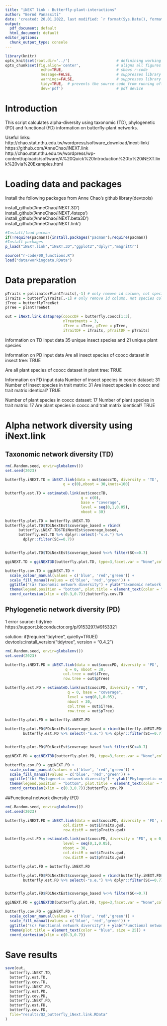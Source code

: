 ```yaml
---
title: "iNEXT link - Butterfly-plant-interactions"
author: "Bernd Panassiti"
date: 'created: 20.01.2022, last modified: `r format(Sys.Date(), format="%d.%m.%Y")`'
output:
  pdf_document: default
  html_document: default
editor_options: 
  chunk_output_type: console
---
```



```r
library(knitr)
opts_knit$set(root.dir='../')                     # definining working directory; or normalizePath('../')
opts_chunk$set(fig.align='center',                # aligns all figures
                echo=TRUE,                        # shows r-code
                message=FALSE,                    # suppresses library outputs
                warnings=FALSE,                   # suppresses library outputs
                tidy=TRUE,  # prevents the source code from running off a pdf page
                dev='pdf')                        # pdf device
```


# Introduction
This script calculates alpha-diversity using taxonomic (TD), phylogenetic (PD) and functional (FD) information on butterfly-plant networks.

Useful links:
http://chao.stat.nthu.edu.tw/wordpress/software_download/inext-link/
https://github.com/AnneChao/iNEXT.link
http://chao.stat.nthu.edu.tw/wordpress/wp-content/uploads/software/A%20Quick%20Introduction%20to%20iNEXT.link%20via%20Examples.html


# Loading data and packages
Install the following packages from Anne Chao's github
library(devtools)

install_github('AnneChao/iNEXT.3D')
install_github('AnneChao/iNEXT.4steps')
install_github('AnneChao/iNEXT.beta3D')
install_github('AnneChao/iNEXT.link')

```r
#Install/load pacman
if(!require(pacman)){install.packages("pacman");require(pacman)}
#Install packages
p_load("iNEXT.link","iNEXT.3D","ggplot2","dplyr","magrittr")

source("r-code/00_functions.R")
load("data/workingdata.RData")
```

# Data preparation

```r
pTraits = pollinatorPlantTraits[,-1] # only remove id column, not species column
iTraits = butterflyTraits[,-1] # only remove id column, not species column
iTree = butterflyTreeNet
pTree = plantTreeNet

out = iNext.link.dataprep(cooccDF = butterfly.coocc[1:3],
                          nTreatments = 3, 
                          iTree = iTree, pTree = pTree,
                          iTraitDF = iTraits, pTraitDF = pTraits)
```

Information on TD input data
35  unique insect species and  21  unique plant species


Information on PD input data
Are all insect species of coocc dataset in insect tree:  TRUE 

Are all plant species of coocc dataset in plant tree:  TRUE 


Information on FD input data
Number of insect species in coocc dataset:  31 
Number of insect species in trait matrix:  31 
Are insect species in coocc and trait matrix identical?  TRUE 

Number of plant species in coocc dataset:  17 
Number of plant species in trait matrix:  17 
Are plant species in coocc and trait matrix identical?  TRUE 


# Alpha network diversity using iNext.link

## Taxonomic network diversity (TD)
```r
rm(.Random.seed, envir=globalenv())
set.seed(2023)

butterfly.iNEXT.TD = iNEXT.link(data = out$cooccTD, diversity = 'TD', 
                          q = c(0),nboot = 30,knots=100)

butterfly.est.TD = estimateD.link(out$cooccTD, 
                                  q = c(0), 
                                  base = "coverage",
                                  level = seq(0,1,0.05),
                                  nboot = 30)

butterfly.plot.TD = butterfly.iNEXT.TD
butterfly.plot.TD$TDiNextEst$coverage_based = rbind(
      butterfly.iNEXT.TD$TDiNextEst$coverage_based, 
      butterfly.est.TD %>% dplyr::select(-"s.e.") %>%
        dplyr::filter(SC==0.7))


butterfly.plot.TD$TDiNextEst$coverage_based %<>% filter(SC<=0.7)

ggiNEXT.TD = ggiNEXT3D(butterfly.plot.TD, type=3,facet.var = "None",color.var ="Assemblage")

butterfly.cov.TD = ggiNEXT.TD + 
  scale_colour_manual(values = c('blue', 'red','green')) +
  scale_fill_manual(values = c('blue', 'red','green')) + 
  ggtitle("(a) Taxonomic network diversity") + ylab("Taxonomic network diversity") + 
  theme(legend.position = "bottom", plot.title = element_text(color = "blue", size = 25)) + 
  coord_cartesian(xlim = c(0.3,0.7));butterfly.cov.TD 
```



##  Phylogenetic network diversity (PD)
1 error source: tidytree
https://support.bioconductor.org/p/9153297/#9153321

solution:
if(!require("tidytree", quietly=TRUE))
  devtools::install_version("tidytree", version = "0.4.2")
  
```r
rm(.Random.seed, envir=globalenv())
set.seed(2023)

butterfly.iNEXT.PD = iNEXT.link(data = out$cooccPD, diversity = 'PD', 
                           q = 0, nboot = 30, 
                          col.tree = out$iTree,
                          row.tree = out$pTree)

butterfly.est.PD = estimateD.link(out$cooccPD, diversity = "PD",
                            q = 0, base = "coverage", 
                            level = seq(0,1,0.05), 
                            nboot = 30,
                            col.tree = out$iTree,
                            row.tree = out$pTree)

butterfly.plot.PD = butterfly.iNEXT.PD

butterfly.plot.PD$PDiNextEst$coverage_based = rbind(butterfly.iNEXT.PD$PDiNextEst$coverage_based,
        butterfly.est.PD %>% select(-"s.e.") %>% dplyr::filter(SC==0.7))


butterfly.plot.PD$PDiNextEst$coverage_based %<>% filter(SC<=0.7)

ggiNEXT.PD = ggiNEXT3D(butterfly.plot.PD, type=3,facet.var = "None",color.var ="Assemblage")

butterfly.cov.PD = ggiNEXT.PD + 
  scale_colour_manual(values = c('blue', 'red','green')) +
  scale_fill_manual(values = c('blue', 'red','green')) + 
  ggtitle("(b) Phylogenetic network diversity") + ylab("Phylogenetic network diversity") + 
  theme(legend.position = "bottom", plot.title = element_text(color = "blue", size = 25)) + 
  coord_cartesian(xlim = c(0.3,0.7));butterfly.cov.PD
```

##Functional network diversity (FD)

```r
rm(.Random.seed, envir=globalenv())
set.seed(2023)

butterfly.iNEXT.FD = iNEXT.link(data = out$cooccFD, diversity = 'FD', q = 0, nboot = 30, 
                          col.distM = out$iTraits.gwd,
                          row.distM = out$pTraits.gwd)

butterfly.est.FD = estimateD.link(out$cooccFD, diversity = "FD", q = 0, base = "coverage", 
                          level = seq(0,1,0.05),
                          nboot = 30, 
                          col.distM = out$iTraits.gwd,
                          row.distM = out$pTraits.gwd)

butterfly.plot.FD = butterfly.iNEXT.FD 

butterfly.plot.FD$FDiNextEst$coverage_based = rbind(butterfly.iNEXT.FD$FDiNextEst$coverage_based,
        butterfly.est.FD %>% select(-"s.e.") %>% dplyr::filter(SC==0.7))


butterfly.plot.FD$FDiNextEst$coverage_based %<>% filter(SC<=0.7)

ggiNEXT.FD = ggiNEXT3D(butterfly.plot.FD, type=3,facet.var = "None",color.var ="Assemblage")

butterfly.cov.FD = ggiNEXT.FD + 
  scale_colour_manual(values = c('blue', 'red','green')) +
  scale_fill_manual(values = c('blue', 'red','green')) + 
  ggtitle("(c) Functional network diversity") + ylab("Functional network diversity") +
  theme(plot.title = element_text(color = "blue", size = 25)) + 
  coord_cartesian(xlim = c(0.3,0.7))
```





# Save results
```r
save(out,
  butterfly.iNEXT.TD,
  butterfly.est.TD,
  butterfly.cov.TD,
  butterfly.iNEXT.PD,
  butterfly.est.PD,
  butterfly.cov.PD,
  butterfly.iNEXT.FD,
  butterfly.est.FD,
  butterfly.cov.FD,
  file="results/Q2_butterfly_iNext.link.RData"
)
```




